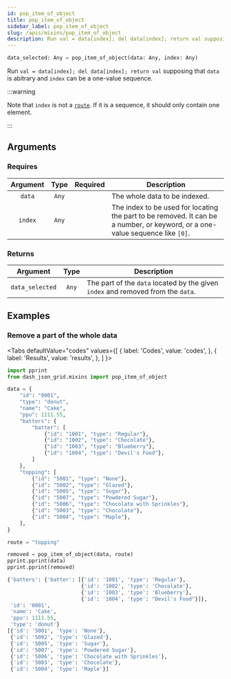 ```yaml
---
id: pop_item_of_object
title: pop_item_of_object
sidebar_label: pop_item_of_object
slug: /apis/mixins/pop_item_of_object
description: Run val = data[index]; del data[index]; return val supposing that data is abitrary.
---
```





<APITopBar type="func" isPrivate={true} source="mixins.py#L187" />

```python
data_selected: Any = pop_item_of_object(data: Any, index: Any)
```

Run `val = data[index]; del data[index]; return val` supposing that `data` is
abitrary and `index` can be a one-value sequence.

:::warning

Note that `index` is not a [`route`](./Route.mdx). If it is a sequence, it should only
contain one element.

:::

## Arguments

### Requires

| Argument | Type  |             Required              | <center>Description</center>                                                                                                  |
| :------: | :---: | :-------------------------------: | ----------------------------------------------------------------------------------------------------------------------------- |
|  `data`  | `Any` | <InlineIcon icon={vsiCheckIcon}/> | The whole data to be indexed.                                                                                                 |
| `index`  | `Any` | <InlineIcon icon={vsiCheckIcon}/> | The index to be used for locating the part to be removed. It can be a number, or keyword, or a one-value sequence like `[0]`. |

### Returns

|    Argument     | Type  | <center>Description</center>                                                     |
| :-------------: | :---: | :------------------------------------------------------------------------------- |
| `data_selected` | `Any` | The part of the `data` located by the given `index` and removed from the `data`. |

## Examples

### <IconObjType type="term"/> Remove a part of the whole data

<Tabs
  defaultValue="codes"
  values={[
    { label: 'Codes', value: 'codes', },
    { label: 'Results', value: 'results', },
  ]
}>

<TabItem value="codes">

```python title="remove_a_part_of_data.py" showLineNumbers
import pprint
from dash_json_grid.mixins import pop_item_of_object

data = {
    "id": "0001",
    "type": "donut",
    "name": "Cake",
    "ppu": 1111.55,
    "batters": {
        "batter": [
            {"id": "1001", "type": "Regular"},
            {"id": "1002", "type": "Chocolate"},
            {"id": "1003", "type": "Blueberry"},
            {"id": "1004", "type": "Devil's Food"},
        ]
    },
    "topping": [
        {"id": "5001", "type": "None"},
        {"id": "5002", "type": "Glazed"},
        {"id": "5005", "type": "Sugar"},
        {"id": "5007", "type": "Powdered Sugar"},
        {"id": "5006", "type": "Chocolate with Sprinkles"},
        {"id": "5003", "type": "Chocolate"},
        {"id": "5004", "type": "Maple"},
    ],
}

route = "topping"

removed = pop_item_of_object(data, route)
pprint.pprint(data)
pprint.pprint(removed)
```

</TabItem>

<TabItem value="results">

```python
{'batters': {'batter': [{'id': '1001', 'type': 'Regular'},
                        {'id': '1002', 'type': 'Chocolate'},
                        {'id': '1003', 'type': 'Blueberry'},
                        {'id': '1004', 'type': "Devil's Food"}]},
 'id': '0001',
 'name': 'Cake',
 'ppu': 1111.55,
 'type': 'donut'}
[{'id': '5001', 'type': 'None'},
 {'id': '5002', 'type': 'Glazed'},
 {'id': '5005', 'type': 'Sugar'},
 {'id': '5007', 'type': 'Powdered Sugar'},
 {'id': '5006', 'type': 'Chocolate with Sprinkles'},
 {'id': '5003', 'type': 'Chocolate'},
 {'id': '5004', 'type': 'Maple'}]
```

</TabItem>

</Tabs>
